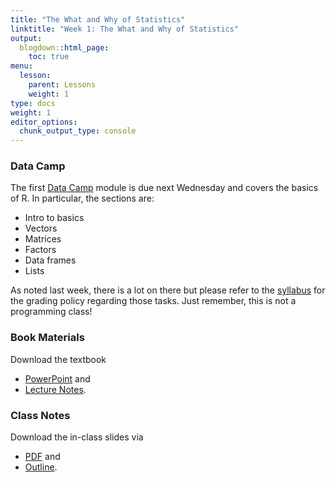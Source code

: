 ```yaml
---
title: "The What and Why of Statistics"
linktitle: "Week 1: The What and Why of Statistics"
output:
  blogdown::html_page:
    toc: true
menu:
  lesson:
    parent: Lessons
    weight: 1
type: docs
weight: 1
editor_options: 
  chunk_output_type: console
---
```


### Data Camp
The first [Data Camp](https://www.datacamp.com/){target="_blank"} module is due next Wednesday and covers the basics of R. In particular, the sections are:

- Intro to basics
- Vectors
- Matrices
- Factors
- Data frames
- Lists

As noted last week, there is a lot on there but please refer to the [syllabus](/syllabus/) for the grading policy regarding those tasks. Just remember, this is not a programming class!

### Book Materials
Download the textbook

- [PowerPoint](/slides/Week 1/SSDS_Ch1.pptx){target="_blank"} and 
- [Lecture Notes](/lecture_notes/Week 1/SSDS_Ch1.docx){target="_blank"}.

### Class Notes
Download the in-class slides via

- [PDF](/slides/Week 1/ICS_Ch1.pdf){target="_blank"} and 
- [Outline](/lecture_notes/Week 1/ICN_Ch1.pdf){target="_blank"}.
